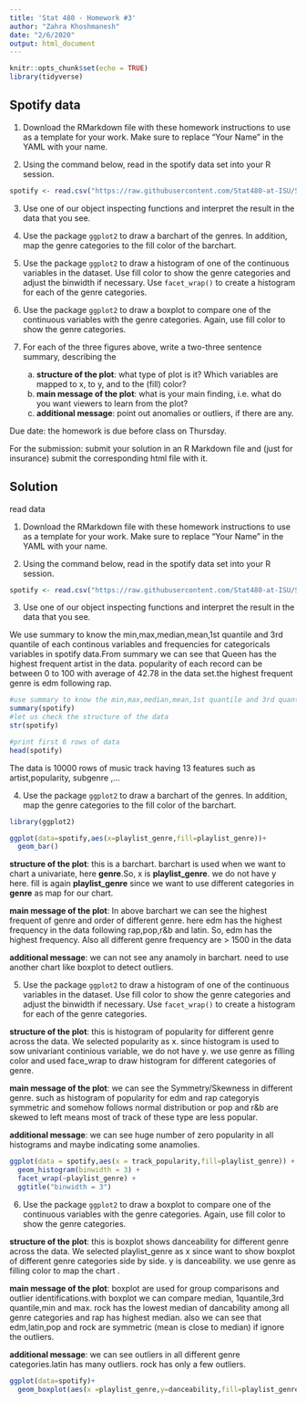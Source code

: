 ```yaml
---
title: 'Stat 480 - Homework #3'
author: "Zahra Khoshmanesh"
date: "2/6/2020"
output: html_document
---
```


```r
knitr::opts_chunk$set(echo = TRUE)
library(tidyverse)
```

## Spotify data

1. Download the RMarkdown file with these homework instructions to use as a template for your work. Make sure to replace "Your Name" in the YAML with your name.  

2. Using the command below, read in the spotify data set into your R session. 

```r
spotify <- read.csv("https://raw.githubusercontent.com/Stat480-at-ISU/Stat480-at-ISU.github.io/master/homework/data/spotify.csv")
```

3. Use one of our object inspecting functions and interpret the result in the data that you see.

4. Use the package `ggplot2` to draw a barchart of the genres. In addition, map the genre categories to the fill color of the barchart.

5. Use the package `ggplot2` to draw a histogram of one of the continuous variables in the dataset. Use fill color to show the genre categories and adjust the binwidth if necessary. Use `facet_wrap()` to create a histogram for each of the genre categories.

6. Use the package `ggplot2` to draw a boxplot to compare one of the continuous variables with the genre categories. Again, use fill color to show the genre categories.

7. For each of the three figures above, write a two-three sentence summary, describing the
    a. **structure of the plot**: what type of plot is it? Which variables are mapped to x, to y, and to the (fill) color?
    b. **main message of the plot**: what is your main finding, i.e. what do you want viewers to learn from the plot?
    c. **additional message**: point out anomalies or outliers, if there are any. 


Due date: the homework is due before class on Thursday. 

For the submission: submit your solution in an R Markdown file and (just for insurance) submit the corresponding html file with it. 

## Solution

read data

1. Download the RMarkdown file with these homework instructions to use as a template for your work. Make sure to replace "Your Name" in the YAML with your name.  

2. Using the command below, read in the spotify data set into your R session. 

```r
spotify <- read.csv("https://raw.githubusercontent.com/Stat480-at-ISU/Stat480-at-ISU.github.io/master/homework/data/spotify.csv")
```

3. Use one of our object inspecting functions and interpret the result in the data that you see.

We use summary to know the min,max,median,mean,1st quantile and 3rd quantile of each continous variables and frequencies for categoricals variables in spotify data.From summary we can see that Queen has the highest frequent artist in the data. popularity of each record can be between 0 to 100 with average of 42.78 in the data set.the highest frequent genre is edm following rap. 

```r
#use summary to know the min,max,median,mean,1st quantile and 3rd quantile of each variables in spotify data
summary(spotify)
#let us check the structure of the data
str(spotify)


```

```r
#print first 6 rows of data
head(spotify)
```


The data is 10000 rows of music track having 13 features such as artist,popularity, subgenre ,...

4. Use the package `ggplot2` to draw a barchart of the genres. In addition, map the genre categories to the fill color of the barchart.

```r
library(ggplot2)

ggplot(data=spotify,aes(x=playlist_genre,fill=playlist_genre))+
  geom_bar()

```


**structure of the plot**: this is a barchart. barchart is used when we want to chart a univariate, here **genre**.So, x is **playlist_genre**. we do not have y here. fill is again **playlist_genre** since we want to use different categories in **genre** as map for our chart.

**main message of the plot**: In above barchart we can see the highest frequent of genre and order of different genre. here edm has the highest frequency in the data following rap,pop,r&b and latin. So, edm has the highest frequency. Also all different genre frequency are > 1500 in the data

**additional message**: we can not see any anamoly in barchart. need to use another chart like boxplot to detect outliers.

5. Use the package `ggplot2` to draw a histogram of one of the continuous variables in the dataset. Use fill color to show the genre categories and adjust the binwidth if necessary. Use `facet_wrap()` to create a histogram for each of the genre categories.

**structure of the plot**: this is histogram of popularity for different genre across the data. We selected popularity as x. since histogram is used to sow univariant continious variable, we do not have y. we use genre as filling color and used face_wrap to draw histogram for different categories of genre.

**main message of the plot**: we can see the Symmetry/Skewness in different genre. such as histogram of popularity for edm and rap categoryis symmetric and somehow follows normal distribution or pop and r&b are skewed to left means most of track of these type are less popular. 

**additional message**: we can see huge number of zero popularity in all histograms and maybe indicating some anamolies. 


```r

ggplot(data = spotify,aes(x = track_popularity,fill=playlist_genre)) +
  geom_histogram(binwidth = 3) +
  facet_wrap(~playlist_genre) +
  ggtitle("binwidth = 3")


```


6. Use the package `ggplot2` to draw a boxplot to compare one of the continuous variables with the genre categories. Again, use fill color to show the genre categories.

**structure of the plot**: this is boxplot shows  danceability for different genre across the data. We selected playlist_genre as x since want to show boxplot of different genre categories side by side. y is danceability. we use genre as filling color to map the chart .

**main message of the plot**:  boxplot are used for group comparisons and outlier identifications.with boxplot we can compare median, 1quantile,3rd quantile,min and max. rock has the lowest median of dancability among all genre categories and rap has highest median. also we can see that edm,latin,pop and rock are symmetric (mean is close to median) if ignore the outliers.

**additional message**: we can see outliers in all different genre categories.latin has many outliers. rock has only a few outliers.

```r

ggplot(data=spotify)+
  geom_boxplot(aes(x =playlist_genre,y=danceability,fill=playlist_genre))
  

```

